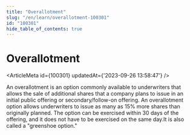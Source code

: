 ```yaml
---
title: "Overallotment"
slug: "/en/learn/overallotment-100301"
id: "100301"
hide_table_of_contents: true
---
```



# Overallotment

<ArticleMeta id={100301} updatedAt={'2023-09-26 13:58:47'} />
<div className='border-solid border-b border-t-0 my-4 border-[var(--ifm-color-gray-300)]' />

An overallotment is an option commonly available to underwriters that allows the sale of additional shares that a company plans to issue in an initial public offering or secondary/follow-on offering. An overallotment option allows underwriters to issue as many as 15% more shares than originally planned. The option can be exercised within 30 days of the offering, and it does not have to be exercised on the same day.It is also called a "greenshoe option."
